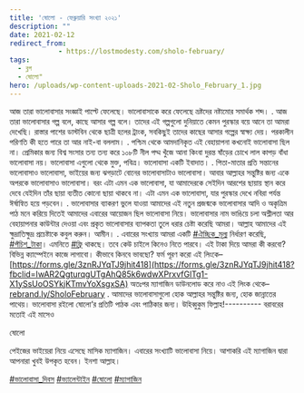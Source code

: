 ```yaml
---
title: 'ষোলো - ফেব্রুয়ারি সংখ্যা ২০২১'
description: ""
date: 2021-02-12
redirect_from: 
            - https://lostmodesty.com/sholo-february/
tags: 
  - ব্লগ
  - ষোলো"
hero: /uploads/wp-content-uploads-2021-02-Sholo_February_1.jpg
---
```

আজ তারা ভালোবাসার সংজ্ঞাই পাল্টে ফেলেছে। ভালোবাসাকে করে ফেলেছে ভ্রষ্টদের নষ্টামোর সমার্থক শব্দ। . আজ তারা ভালোবাসার গল্প বলে, কাছে আসার গল্প বলে। তাদের এই গল্পগুলো দুনিয়াতে কেমন পুরস্কার বয়ে আনে তা আমরা দেখেছি। রাস্তার পাশের ডাস্টবিন থেকে ছাত্রী হলের ট্রাংক, সবকিছুই তাদের কাছের আসার গল্পের স্বাক্ষ্য দেয়। পরকালীন পরিণতি কী হতে পারে তা আর নাই-বা বললাম। . পশ্চিম থেকে আমদানিকৃত এই বেহায়াপনা কখনোই ভালোবাসা ছিল না। প্রেমিকার জন্য বিশ্ব সংসার তন্য তন্য করে ১০৮টি নীল পদ্ম খুঁজে আনা কিংবা দুরন্ত ষাঁড়ের চোখে লাল কাপড় বাঁধা ভালোবাসা নয়। ভালোবাসা এগুলো থেকে মুক্ত, পবিত্র। ভালোবাসা একটি ইবাদাত। . পিতা-মাতার প্রতি সন্তানের ভালোবাসাও ভালোবাসা, ভাইয়ের জন্য ঝগড়াটে বোনের ভালোবাসাটাও ভালোবাসা। আবার আল্লাহর সন্তুষ্টির জন্য একে অপরকে ভালোবাসাও ভালোবাসা। বরং এটা এমন এক ভালোবাসা, যা আমাদেরকে সেইদিন আরশের ছায়ায় স্থান করে দেবে যেইদিন তাঁর ছায়া ব্যতীত কোনো ছায়া থাকবে না। এটা এমন এক ভালোবাসা, যার পুরস্কার দেখে নবিরা পর্যন্ত ঈর্ষান্বিত হয়ে পড়বেন। . ভালোবাসার ব্যাকরণ ভুলে যাওয়া আমাদের এই নতুন প্রজন্মকে ভালোবাসার আদি ও অকৃত্রিম পাঠ মনে করিয়ে দিতেই আমাদের এবারের আয়োজন ছিল ভালোবাসা নিয়ে। ভালোবাসার নাম ভাঙিয়ে চলা অশ্লীলতা আর বেহায়াপনার কাউন্টার দেওয়া এবং প্রকৃত ভালোবাসার ব্যাপকতা তুলে ধরার চেষ্টা করেছি আমরা। আল্লাহ আমাদের এই ক্ষুদ্রাতিক্ষুদ্র প্রচেষ্টাকে কবুল করুন। আমীন। . এবারের সংখ্যায় আমরা একটি [#ঐচ্ছিক_মূল্য](https://www.facebook.com/hashtag/%E0%A6%90%E0%A6%9A%E0%A7%8D%E0%A6%9B%E0%A6%BF%E0%A6%95_%E0%A6%AE%E0%A7%82%E0%A6%B2%E0%A7%8D%E0%A6%AF?__eep__=6&__cft__[0]=AZUWVDxLaaYqrg5mUti7nTdTAJb4a17qCDauCOLoBpd_5wa_omDDy8K_dc-6Uow4ccCDUuTMuoAW3Y18aQS7OCKt-uVn0AeFZdgnWm8LX0fDwdKIpV2MSxPJvd_GHWCyFLug8GNyqLxFWCptTzK4mbGnX9CeqLqOD1mQOJ5tr0oH4m08EcfetqN6U7BqqcFmNg4&__tn__=*NK*F) নির্ধারণ করেছি, [#পঁচিশ_টাকা](https://www.facebook.com/hashtag/%E0%A6%AA%E0%A6%81%E0%A6%9A%E0%A6%BF%E0%A6%B6_%E0%A6%9F%E0%A6%BE%E0%A6%95%E0%A6%BE?__eep__=6&__cft__[0]=AZUWVDxLaaYqrg5mUti7nTdTAJb4a17qCDauCOLoBpd_5wa_omDDy8K_dc-6Uow4ccCDUuTMuoAW3Y18aQS7OCKt-uVn0AeFZdgnWm8LX0fDwdKIpV2MSxPJvd_GHWCyFLug8GNyqLxFWCptTzK4mbGnX9CeqLqOD1mQOJ5tr0oH4m08EcfetqN6U7BqqcFmNg4&__tn__=*NK*F)। এমনিতে [#ফ্রি](https://www.facebook.com/hashtag/%E0%A6%AB%E0%A7%8D%E0%A6%B0%E0%A6%BF?__eep__=6&__cft__[0]=AZUWVDxLaaYqrg5mUti7nTdTAJb4a17qCDauCOLoBpd_5wa_omDDy8K_dc-6Uow4ccCDUuTMuoAW3Y18aQS7OCKt-uVn0AeFZdgnWm8LX0fDwdKIpV2MSxPJvd_GHWCyFLug8GNyqLxFWCptTzK4mbGnX9CeqLqOD1mQOJ5tr0oH4m08EcfetqN6U7BqqcFmNg4&__tn__=*NK*F) থাকছে। তবে কেউ চাইলে কিনেও নিতে পারবে। এই টাকা দিয়ে আমরা কী করবো? বিভিন্ন ক্যাম্পেইনে কাজে লাগাবো। কীভাবে কিনবে ভাবছো? ফর্ম পূরণ করো এই লিংকে– [https://forms.gle/3znRJYqTJ9jhit418](https://forms.gle/3znRJYqTJ9jhit418?fbclid=IwAR2QgturqgUTgAhQ85k6wdwXPrxvfGlTg1-X1ySsUoOSYkjKTmvYoXsgxSA) অতঃপর ম্যাগাজিন ডাউনলোড করে নাও এই লিংক থেকে– [rebrand.ly/SholoFebruary](http://rebrand.ly/SholoFebruary?fbclid=IwAR07565WU45JT7oiRmjfCGHI4DZ_5LazImTvPWprIi2HLj1ZnQ2RenWLzj8) . আমাদের ভালোবাসাগুলো হোক আল্লাহর সন্তুষ্টির জন্য, হোক জান্নাতের পাথেয়। ভালোবাসা রইলো ষোলো’র প্রতিটি পাঠক এবং পাঠিকার জন্য। উহিব্বুকুম ফিল্লাহ!---------- বরাবরের মতোই এই মাসেও

ষোলো

পেইজের ভাইয়েরা নিয়ে এসেছে মাসিক ম্যাগাজিন। এবারের সংখ্যাটি ভালোবাসা নিয়ে। আশাকরি এই ম্যাগাজিন দ্বারা আপনারা খুবই উপকৃত হবেন। ইনশা আল্লাহ।

[#ভালোবাসা_দিবস](https://www.facebook.com/hashtag/%E0%A6%AD%E0%A6%BE%E0%A6%B2%E0%A7%8B%E0%A6%AC%E0%A6%BE%E0%A6%B8%E0%A6%BE_%E0%A6%A6%E0%A6%BF%E0%A6%AC%E0%A6%B8?__eep__=6&__cft__[0]=AZUWVDxLaaYqrg5mUti7nTdTAJb4a17qCDauCOLoBpd_5wa_omDDy8K_dc-6Uow4ccCDUuTMuoAW3Y18aQS7OCKt-uVn0AeFZdgnWm8LX0fDwdKIpV2MSxPJvd_GHWCyFLug8GNyqLxFWCptTzK4mbGnX9CeqLqOD1mQOJ5tr0oH4m08EcfetqN6U7BqqcFmNg4&__tn__=*NK*F) [#ভ্যালেন্টাইন](https://www.facebook.com/hashtag/%E0%A6%AD%E0%A7%8D%E0%A6%AF%E0%A6%BE%E0%A6%B2%E0%A7%87%E0%A6%A8%E0%A7%8D%E0%A6%9F%E0%A6%BE%E0%A6%87%E0%A6%A8?__eep__=6&__cft__[0]=AZUWVDxLaaYqrg5mUti7nTdTAJb4a17qCDauCOLoBpd_5wa_omDDy8K_dc-6Uow4ccCDUuTMuoAW3Y18aQS7OCKt-uVn0AeFZdgnWm8LX0fDwdKIpV2MSxPJvd_GHWCyFLug8GNyqLxFWCptTzK4mbGnX9CeqLqOD1mQOJ5tr0oH4m08EcfetqN6U7BqqcFmNg4&__tn__=*NK*F) [#ষোলো](https://www.facebook.com/hashtag/%E0%A6%B7%E0%A7%8B%E0%A6%B2%E0%A7%8B?__eep__=6&__cft__[0]=AZUWVDxLaaYqrg5mUti7nTdTAJb4a17qCDauCOLoBpd_5wa_omDDy8K_dc-6Uow4ccCDUuTMuoAW3Y18aQS7OCKt-uVn0AeFZdgnWm8LX0fDwdKIpV2MSxPJvd_GHWCyFLug8GNyqLxFWCptTzK4mbGnX9CeqLqOD1mQOJ5tr0oH4m08EcfetqN6U7BqqcFmNg4&__tn__=*NK*F) [#ম্যাগাজিন](https://www.facebook.com/hashtag/%E0%A6%AE%E0%A7%8D%E0%A6%AF%E0%A6%BE%E0%A6%97%E0%A6%BE%E0%A6%9C%E0%A6%BF%E0%A6%A8?__eep__=6&__cft__[0]=AZUWVDxLaaYqrg5mUti7nTdTAJb4a17qCDauCOLoBpd_5wa_omDDy8K_dc-6Uow4ccCDUuTMuoAW3Y18aQS7OCKt-uVn0AeFZdgnWm8LX0fDwdKIpV2MSxPJvd_GHWCyFLug8GNyqLxFWCptTzK4mbGnX9CeqLqOD1mQOJ5tr0oH4m08EcfetqN6U7BqqcFmNg4&__tn__=*NK*F)
